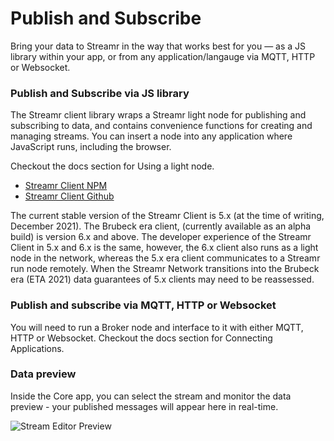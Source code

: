 




# Publish and Subscribe
Bring your data to Streamr in the way that works best for you — as a JS library within your app, or from any application/langauge via MQTT, HTTP or Websocket.

### Publish and Subscribe via JS library
The Streamr client library wraps a Streamr light node for publishing and subscribing to data, and contains convenience functions for creating and managing streams. You can insert a node into any application where JavaScript runs, including the browser.

Checkout the docs section for <Link to={docsLinks.usingALightNode}>Using a light node</Link>.

- <a href="https://www.npmjs.com/package/streamr-client" target="_blank" rel="noopener noreferrer">Streamr Client NPM</a>
- <a href="https://github.com/streamr-dev/network-monorepo/blob/main/packages/client/README.md" target="_blank" rel="noopener noreferrer">Streamr Client Github</a>

<Warning>

The current stable version of the Streamr Client is 5.x (at the time of writing, December 2021). The Brubeck era client, (currently available as an alpha build) is version 6.x and above. The developer experience of the Streamr Client in 5.x and 6.x is the same, however, the 6.x client also runs as a light node in the network, whereas the 5.x era client communicates to a Streamr run node remotely. When the Streamr Network transitions into the Brubeck era (ETA 2021) data guarantees of 5.x clients may need to be reassessed.

</Warning>

### Publish and subscribe via MQTT, HTTP or Websocket
You will need to run a Broker node and interface to it with either MQTT, HTTP or Websocket. Checkout the docs section for <Link to={docsLinks.connectingApplications}>Connecting Applications</Link>. 

### Data preview
Inside the <Link to={routes.streams.index()}>Core app</Link>, you can select the stream and monitor the data preview - your published messages will appear here in real-time.

<Image
  src={StreamEditorPreview}
  highResSrc={StreamEditorPreview2x}
  alt="Stream Editor Preview"
/>
